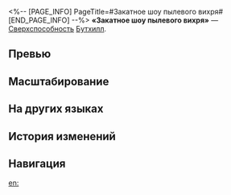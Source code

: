 <%-- [PAGE_INFO]
PageTitle=#Закатное шоу пылевого вихря#
[END_PAGE_INFO] --%>
{{Навык Инфобокс
|Название         = Закатное шоу пылевого вихря
|Изображение      = Навык Закатное шоу пылевого вихря.png
|Персонаж         = Бутхилл
|Тип              = Сверхспособность
|Тэг              = Одиночная атака
|УронСтойк        = 30
|ЭнергияГен       = 5
|Энергия          = 115
|Длительность     = 
|Описание         = Добавляет выбранному противнику физическую уязвимость на 2 хода.<br />Также наносит этой цели физический урон, равный {{Цвет|Выделенный|240%—432%}} от силы атаки Бутхилла, и {{Доп эффект|задерживает её действие}} на {{Цвет|Выделенный|30%—42%}}.
|Свойство1        = 
|Масштабирование1 = 
}}
'''«Закатное шоу пылевого вихря»''' — [[Сверхспособность]] [[Бутхилл]].

==Превью==
{{Превью
|Файл = Закатное шоу пылевого вихря Превью
}}

==Масштабирование==
{{Масштабирование навыка
|240%;256%;272%;288%;304%;320%;340%;360%;380%;400%;416%;432%;448%;464%;480%
|30%;31%;32%;33%;34%;35%;36.25%;37.5%;38.75%;40%;41%;42%;43%;44%;45%
}}

==На других языках==
{{На других языках
|en   = Dust Devil's Sunset Rodeo
|zhs  = 尘魔舞者的日落秀
|zht  = 塵魔舞者的日落秀
|ja   = ダストデビル・ダンサー
|ko   = 더스트 데빌의 선셋 로데오
|es   = Rodeo vespertino del diablo de polvo
|fr   = Crépuscule des plaines du sud
|ru   = Закатное шоу пылевого вихря
|th   = Dust Devil's Sunset Rodeo
|vi   = Buổi Tranh Tài Hoàng Hôn Của Vũ Công Quỷ Bụi
|de   = Staubteufels Tanz bei Sonnenuntergang
|id   = Dust Devil's Sunset Rodeo
|pt   = Rodeio Crepuscular do Demônio da Areia
}}

==История изменений==
{{История изменений|3.5}}

==Навигация==
{{Навык Навбокс|Бутхилл}}

[[en:]]